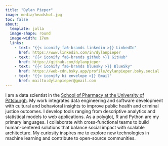 ```yaml
---
title: "Dylan Pieper"
image: media/headshot.jpg
toc: false
about: 
  template: jolla
  image-shape: round
  image-width: 17em
  links:
    - text: "{{< iconify fa6-brands linkedin >}} LinkedIn"
      href: https://www.linkedin.com/in/dylanpieper
    - text: "{{< iconify fa6-brands github >}} GitHub" 
      href: https://github.com/dylanpieper
    - text: "{{< iconify fa6-brands bluesky >}} BlueSky"
      href: https://web-cdn.bsky.app/profile/dylanpieper.bsky.social
    - text: "{{< iconify bi envelope >}} Email"
      href: mailto:dylanpieper@gmail.com
---
```


I am a data scientist in the [School of Pharmacy at the University of Pittsburgh](https://www.peru.pitt.edu). My work integrates data engineering and software development with cultural and behavioral insights to improve public health and criminal justice outcomes. I develop tools ranging from descriptive analytics and statistical models to web applications. As a polyglot, R and Python are my primary languages. I collaborate with cross-functional teams to build human-centered solutions that balance social impact with scalable architecture. My curiosity inspires me to explore new technologies in machine learning and contribute to open-source communities.

